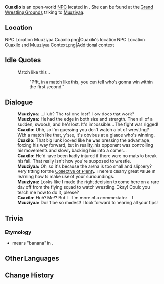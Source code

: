 {{Meta
<!-- Remove this template after adding the missing info -->
|missing_NPC_profile  = yes
}}
{{Character Infobox
|type             = Open-World NPC
|image            = NPC Cuaxilo.png
|realname         = <!-- Optional, if different from in-game name -->
|deceased         = <!-- Past (for deceased prior to events of the game) or free response -->
|region           = Natlan
|location         = Natlan
|affiliation      = Collective of Plenty
|title            = 

|ancestry         = <!-- Clan/family -->
|father           = Xoctli
|mother           = 
|spouse           = 
|sibling          = 
|child            = 
|relative         = 

|voiceEN          = 
|voiceCN          = 
|voiceJP          = 
|voiceKR          = 
|dialoguereward   = 
}}
'''Cuaxilo''' is an open-world [[NPC]] located in {{Location|"Collective of Plenty"}}. She can be found at the [[Grand Wrestling Grounds]] talking to [[Muuziyaa]].

==Location==
<gallery>
NPC Location Muuziyaa Cuaxilo.png|Cuaxilo's location
NPC Location Cuaxilo and Muuziyaa Context.png|Additional context
</gallery>
<!--
==Profile==
Detailed story/lore information goes here.
''(To be added.)''

===Appearance===
Keep appearance section short and concise. Limit to 2 paragraphs with 3-4 sentences each.
''(To be added.)''

==Quests and Events==
{{Quests and Events}}
-->
==Idle Quotes==
{{Dialogue Start}}
:{{DIcon|Idle}} Match like this...
::{{A|VO Cuaxilo 01.ogg}} "Pfft, in a match like this, you can tell who's gonna win within the first second."
{{Dialogue End}}

==Dialogue==
{{Dialogue Start}}
:'''Muuziyaa:''' ...Huh? The tall one lost? How does that work?
:'''Muuziyaa:''' He had the edge in both size and strength. Then all of a sudden, swoosh, and he's lost. It's impossible... The fight was rigged!
:'''Cuaxilo:''' Uhh, so I'm guessing you don't watch a lot of wrestling? With a match like that, y'see, it's obvious at a glance who's winning.
:'''Cuaxilo:''' That big lunk looked like he was pressing the advantage, forcing his way forward, but in reality, his opponent was controlling his movements and slowly backing him into a corner...
:'''Cuaxilo:''' He'd have been badly injured if there were no mats to break his fall. That really isn't how you're supposed to wrestle.
:'''Muuziyaa:''' Oh, so it's because the arena is too small and slippery? Very fitting for the [[Collective of Plenty]]. There's clearly great value in learning how to make use of your surroundings.
:'''Muuziyaa:''' Looks like I made the right decision to come here on a rare day off from the flying squad to watch wrestling. Okay! Could you teach me how to do it, please?
:'''Cuaxilo:''' Huh? Me!? But I... I'm more of a commentator... I...
:'''Muuziyaa:''' Don't be so modest! I look forward to hearing all your tips!
{{Dialogue End}}
<!--
==Event Dialogue==
===Event Name===
{{Dialogue Start}}
:'''Cuaxilo:'''
{{Dialogue End}}
-->

==Trivia==
===Etymology===
* {{Wt|Cuaxilotl}} means "banana" in {{W|Nahuatl}}.

==Other Languages==
{{Other Languages|default_hidden=1
|en      = Cuaxilo
|zhs     = 库琪露
|zhs_rm  = Kùqílù
|zht     = 庫琪露
|zht_rm  = Kùqílù
|ja      = クチーロ
|ja_rm   = Kuchiiro
|ko      = 쿠칠로
|es      = Cuaxilo
|fr      = Cuaxilo
|ru      = Куашило
|th      = Cuaxilo
|vi      = Cuaxilo
|de      = Cuaxilo
|id      = Cuaxilo
|pt      = Cuaxilo
|tr      = Cuaxilo
|it      = Cuaxilo
}}

==Change History==
{{Change History|5.5}}
<!--
==References==
{{Reflist}}
-->